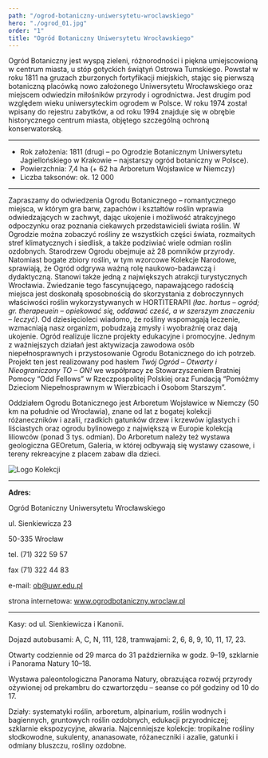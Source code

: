 ```yaml
---
path: "/ogrod-botaniczny-uniwersytetu-wroclawskiego"
hero: "./ogrod_01.jpg"
order: "1"
title: "Ogród Botaniczny Uniwersytetu Wrocławskiego"
---
```



Ogród Botaniczny jest wyspą zieleni, różnorodności i piękna umiejscowioną w centrum miasta, u stóp gotyckich świątyń Ostrowa Tumskiego. Powstał w roku 1811 na gruzach zburzonych fortyfikacji miejskich, stając się pierwszą botaniczną placówką nowo założonego Uniwersytetu Wrocławskiego oraz miejscem odwiedzin miłośników przyrody i ogrodnictwa. Jest drugim pod względem wieku uniwersyteckim ogrodem w Polsce. W roku 1974 został wpisany do rejestru zabytków, a od roku 1994 znajduje się w obrębie historycznego centrum miasta, objętego szczególną ochroną konserwatorską. 

---

- Rok założenia: 1811 (drugi – po Ogrodzie Botanicznym Uniwersytetu Jagiellońskiego w Krakowie – najstarszy ogród botaniczny w Polsce).
- Powierzchnia: 7,4 ha (+ 62 ha Arboretum Wojsławice w Niemczy)
- Liczba taksonów: ok. 12 000 

---

Zapraszamy do odwiedzenia Ogrodu Botanicznego – romantycznego miejsca, w którym gra barw, zapachów i kształtów roślin wprawia odwiedzających w zachwyt, dając ukojenie i możliwość atrakcyjnego odpoczynku oraz poznania ciekawych przedstawicieli świata roślin. W Ogrodzie można zobaczyć rośliny ze wszystkich części świata, rozmaitych stref klimatycznych i siedlisk, a także podziwiać wiele odmian roślin ozdobnych. Starodrzew Ogrodu obejmuje aż 28 pomników przyrody. Natomiast bogate zbiory roślin, w tym wzorcowe Kolekcje Narodowe, sprawiają, że Ogród odgrywa ważną rolę naukowo-badawczą i dydaktyczną. Stanowi także jedną z największych atrakcji turystycznych Wrocławia. Zwiedzanie tego fascynującego, napawającego radością miejsca jest doskonałą sposobnością do skorzystania z dobroczynnych właściwości roślin wykorzystywanych w HORTITERAPII *(łac. hortus – ogród; gr. therapeuein – opiekować się, oddawać cześć, a w szerszym znaczeniu – leczyć)*. Od dziesięcioleci wiadomo, że rośliny wspomagają leczenie, wzmacniają nasz organizm, pobudzają zmysły i wyobraźnię oraz dają ukojenie. Ogród realizuje liczne projekty edukacyjne i promocyjne. Jednym z ważniejszych działań jest aktywizacja zawodowa osób niepełnosprawnych i przystosowanie Ogrodu Botanicznego do ich potrzeb. Projekt ten jest realizowany pod hasłem *Twój Ogród – Otwarty i Nieograniczony TO – ON!* we współpracy ze Stowarzyszeniem Bratniej Pomocy “Odd Fellows” w Rzeczpospolitej Polskiej oraz Fundacją “Pomóżmy Dzieciom Niepełnosprawnym w Wierzbicach i Osobom Starszym”.

Oddziałem Ogrodu Botanicznego jest Arboretum Wojsławice w Niemczy (50 km na południe od Wrocławia), znane od lat z bogatej kolekcji różaneczników i azalii, rzadkich gatunków drzew i krzewów iglastych i liściastych oraz ogrodu bylinowego z największą w Europie kolekcją liliowców (ponad 3 tys. odmian). Do Arboretum należy też wystawa geologiczna GEOretum, Galeria, w której odbywają się wystawy czasowe, i tereny rekreacyjne z placem zabaw dla dzieci.


![Logo Kolekcji](./kolekcje-logo.png "Logo Title Text 1")

---

**Adres:**

Ogród Botaniczny Uniwersytetu Wrocławskiego

ul. Sienkiewicza 23

50-335 Wrocław

tel. (71) 322 59 57

fax (71) 322 44 83

e-mail: ob@uwr.edu.pl

strona internetowa: www.ogrodbotaniczny.wroclaw.pl 

---

Kasy: od ul. Sienkiewicza i Kanonii.

Dojazd autobusami: A, C, N, 111, 128, tramwajami: 2, 6, 8, 9, 10, 11, 17, 23.

Otwarty codziennie od 29 marca do 31 października w godz. 9–19, szklarnie i Panorama Natury 10–18.

Wystawa paleontologiczna Panorama Natury, obrazująca rozwój przyrody ożywionej od prekambru do czwartorzędu – seanse co pół godziny od 10 do 17.

Działy: systematyki roślin, arboretum, alpinarium, roślin wodnych i bagiennych, gruntowych roślin ozdobnych, edukacji przyrodniczej; szklarnie ekspozycyjne, akwaria. Najcenniejsze kolekcje: tropikalne rośliny słodkowodne, sukulenty, ananasowate, różaneczniki i azalie, gatunki i odmiany bluszczu, rośliny ozdobne.
